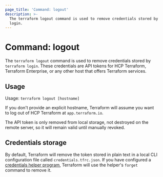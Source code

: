 ```yaml
---
page_title: 'Command: logout'
description: >-
  The terraform logout command is used to remove credentials stored by terraform
  login.
---
```


# Command: logout

The `terraform logout` command is used to remove credentials stored by
`terraform login`. These credentials are API tokens for HCP Terraform,
Terraform Enterprise, or any other host that offers Terraform services.

## Usage

Usage: `terraform logout [hostname]`

If you don't provide an explicit hostname, Terraform will assume you want to
log out of HCP Terraform at `app.terraform.io`.

<Note>
  
The API token is only removed from local storage, not destroyed on
the remote server, so it will remain valid until manually revoked.

</Note>

## Credentials storage

By default, Terraform will remove the token stored in plain text in a local CLI
configuration file called `credentials.tfrc.json`. If you have configured a
[credentials helper program](/terraform/cli/config/config-file#credentials-helpers), Terraform
will use the helper's `forget` command to remove it.
